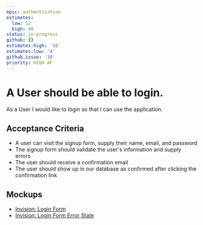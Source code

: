 ```yaml
---
epic: authentication
estimates:
  low: 12
  high: 40
status: in-progress
github: {}
estimates.high: '16'
estimates.low: '4'
github.issue: '30'
priority: HIGH AF
---
```

# A User should be able to login.

As a User I would like to login so that I can use the application.

## Acceptance Criteria

*   A user can visit the signup form, supply their name, email, and password
*   The signup form should validate the user's information and supply errors
*   The user should receive a confirmation email
*   The user should show up in our database as confirmed after clicking the confirmation link

## Mockups

*   [Invision: Login Form](https://invisionapp.com)
*   [Invision: Login Form Error State ](https://invisionapp.com)
